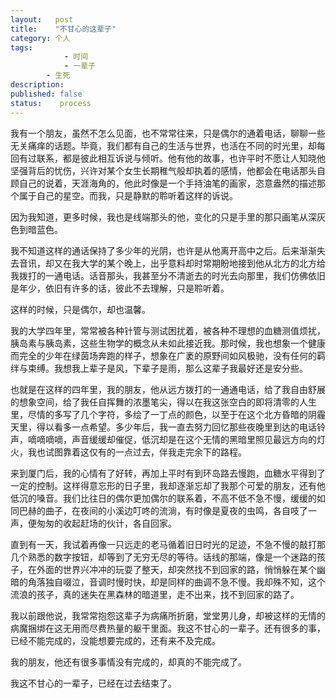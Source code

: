 ```yaml
---
layout:   post
title:    "不甘心的这辈子"
category: 个人                                  
tags:     
		    - 时间  
	 	    - 一辈子
        - 生死
description: 
published: false
status:    process
---
```


我有一个朋友，虽然不怎么见面，也不常常往来，只是偶尔的通着电话，聊聊一些无关痛痒的话题。毕竟，我们都有自己的生活与世界，也活在不同的时光里，却每回有过联系，都是彼此相互诉说与倾听。他有他的故事，也许平时不愿让人知晓他坚强背后的忧伤，兴许对某个女生长期稚气般却执着的感情，他都会在电话那头自顾自己的说着，天涯海角的，他此时像是一个手持油笔的画家，恣意盎然的描述那个属于自己的星空。而我，只是静默的聆听着这样的诉说。

因为我知道，更多时候，我也是线端那头的他，变化的只是手里的那只画笔从深灰色到暗蓝色。

<!-- more -->

我不知道这样的通话保持了多少年的光阴，也许是从他离开高中之后。后来渐渐失去音讯，却又在我大学的某个晚上，出乎意料却时常期盼地接到他从北方的北方给我拨打的一通电话。话音那头，我甚至分不清逝去的时光去向那里，我们仿佛依旧是年少，依旧有许多的话，彼此不去理解，只是聆听着。

这样的时候，只是偶尔，却也温馨。

我的大学四年里，常常被各种针管与测试困扰着，被各种不理想的血糖测值烦扰，胰岛素与胰岛素，这些生物学的概念从未如此接近我。那时候，我也想象一个健康而完全的少年在绿茵场奔跑的样子，想象在广袤的原野间如风极驰，没有任何的羁绊与束缚。我想我上辈子是风，下辈子是雨，那么这辈子我最好还是安分些。

也就是在这样的四年里，我的朋友，他从远方拨打的一通通电话，给了我自由舒展的想象空间，给了我任自挥舞的浓墨笔尖，得以在我这张空白的即将清零的人生里，尽情的多写了几个字符，多绘了一丁点的颜色，以至于在这个北方昏暗的阴霾天里，得以看多一点希望。多少年后，我一直去努力回忆那些夜晚里到达的电话铃声，嘀嘀嘀嘀，声音缓缓却催促，低沉却是在这个无情的黑暗里照见最远方向的灯火，我也试图靠着这仅有的一点过去，伴我走完余下的路程。

来到厦门后，我的心情有了好转，再加上平时有到环岛路去慢跑，血糖水平得到了一定的控制。这样得意忘形的日子里，我却逐渐忘却了我那个可爱的朋友，还有他低沉的嗓音。我们比往日的偶尔更加偶尔的联系着，不高不低不急不慢，缓缓的如同巴赫的曲子，在夜间的小溪边叮咚的流淌，有时像是夏夜的虫鸣，各自吱了一声，便匆匆的收起赶场的伙计，各自回家。

直到有一天，我试着再像一只远走的老马循着旧日时光的足迹，不急不慢的敲打那几个熟悉的数字按钮，却等到了无穷无尽的等待。话线的那端，像是一个迷路的孩子，在外面的世界兴冲冲的玩耍了整天，却突然找不到回家的路，悄悄躲在某个幽暗的角落独自啜泣，音调时慢时快，却是同样的曲调不急不慢。我却殊不知，这个流浪的孩子，真的迷失在黑森林的暗道里，走不出来，找不到回家的路了。

我以前跟他说，我常常抱怨这辈子为病痛所折磨，堂堂男儿身，却被这样的无情的病魔捆绑在这无用而尽费热量的躯干里面。我这不甘心的一辈子。还有很多的事，已经不能完成的，没能想要完成的，还有来不及完成。

我的朋友，他还有很多事情没有完成的，却真的不能完成了。

我这不甘心的一辈子，已经在过去结束了。









